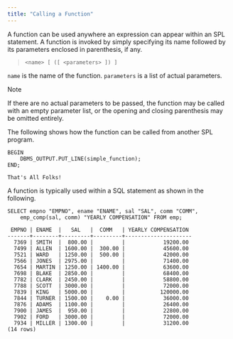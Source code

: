 ```yaml
---
title: "Calling a Function"
---
```


A function can be used anywhere an expression can appear within an SPL statement. A function is invoked by simply specifying its name followed by its parameters enclosed in parenthesis, if any.

> `<name> [ ([ <parameters> ]) ]`

`name` is the name of the function. `parameters` is a list of actual parameters.

<div class="note">

<div class="title">

Note

</div>

If there are no actual parameters to be passed, the function may be called with an empty parameter list, or the opening and closing parenthesis may be omitted entirely.

</div>

The following shows how the function can be called from another SPL program.

``` text
BEGIN
    DBMS_OUTPUT.PUT_LINE(simple_function);
END;

That's All Folks!
```

A function is typically used within a SQL statement as shown in the following.

``` text
SELECT empno "EMPNO", ename "ENAME", sal "SAL", comm "COMM",
    emp_comp(sal, comm) "YEARLY COMPENSATION" FROM emp;

 EMPNO | ENAME  |   SAL   |  COMM   | YEARLY COMPENSATION
-------+--------+---------+---------+---------------------
  7369 | SMITH  |  800.00 |         |            19200.00
  7499 | ALLEN  | 1600.00 |  300.00 |            45600.00
  7521 | WARD   | 1250.00 |  500.00 |            42000.00
  7566 | JONES  | 2975.00 |         |            71400.00
  7654 | MARTIN | 1250.00 | 1400.00 |            63600.00
  7698 | BLAKE  | 2850.00 |         |            68400.00
  7782 | CLARK  | 2450.00 |         |            58800.00
  7788 | SCOTT  | 3000.00 |         |            72000.00
  7839 | KING   | 5000.00 |         |           120000.00
  7844 | TURNER | 1500.00 |    0.00 |            36000.00
  7876 | ADAMS  | 1100.00 |         |            26400.00
  7900 | JAMES  |  950.00 |         |            22800.00
  7902 | FORD   | 3000.00 |         |            72000.00
  7934 | MILLER | 1300.00 |         |            31200.00
(14 rows)
```
